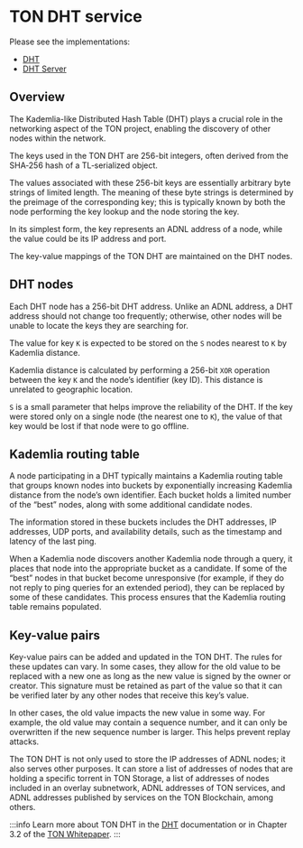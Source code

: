 
# TON DHT service

Please see the implementations:

- [DHT](https://github.com/ton-blockchain/ton/tree/master/dht)
- [DHT Server](https://github.com/ton-blockchain/ton/tree/master/dht-server)

## Overview

The Kademlia-like Distributed Hash Table (DHT) plays a crucial role in the networking aspect of the TON project, enabling the discovery of other nodes within the network.

The keys used in the TON DHT are 256-bit integers, often derived from the SHA‑256 hash of a TL‑serialized object.

The values associated with these 256-bit keys are essentially arbitrary byte strings of limited length. The meaning of these byte strings is determined by the preimage of the corresponding key; this is typically known by both the node performing the key lookup and the node storing the key.

In its simplest form, the key represents an ADNL address of a node, while the value could be its IP address and port.

The key-value mappings of the TON DHT are maintained on the DHT nodes.

## DHT nodes

Each DHT node has a 256-bit DHT address. Unlike an ADNL address, a DHT address should not change too frequently; otherwise, other nodes will be unable to locate the keys they are searching for.

The value for key `K` is expected to be stored on the `S` nodes nearest to `K` by Kademlia distance.

Kademlia distance is calculated by performing a 256-bit `XOR` operation between the key `K` and the node’s identifier (key ID). This distance is unrelated to geographic location.

`S` is a small parameter that helps improve the reliability of the DHT. If the key were stored only on a single node (the nearest one to `K`), the value of that key would be lost if that node were to go offline.

## Kademlia routing table

A node participating in a DHT typically maintains a Kademlia routing table that groups known nodes into buckets by exponentially increasing Kademlia distance from the node’s own identifier. Each bucket holds a limited number of the “best” nodes, along with some additional candidate nodes.

The information stored in these buckets includes the DHT addresses, IP addresses, UDP ports, and availability details, such as the timestamp and latency of the last ping.

When a Kademlia node discovers another Kademlia node through a query, it places that node into the appropriate bucket as a candidate. If some of the “best” nodes in that bucket become unresponsive (for example, if they do not reply to ping queries for an extended period), they can be replaced by some of these candidates. This process ensures that the Kademlia routing table remains populated.

## Key-value pairs

Key-value pairs can be added and updated in the TON DHT. The rules for these updates can vary. In some cases, they allow for the old value to be replaced with a new one as long as the new value is signed by the owner or creator. This signature must be retained as part of the value so that it can be verified later by any other nodes that receive this key’s value.

In other cases, the old value impacts the new value in some way. For example, the old value may contain a sequence number, and it can only be overwritten if the new sequence number is larger. This helps prevent replay attacks.

The TON DHT is not only used to store the IP addresses of ADNL nodes; it also serves other purposes. It can store a list of addresses of nodes that are holding a specific torrent in TON Storage, a list of addresses of nodes included in an overlay subnetwork, ADNL addresses of TON services, and ADNL addresses published by services on the TON Blockchain, among others.

:::info
Learn more about TON DHT in the [DHT](/v3/documentation/network/protocols/dht/dht-deep-dive) documentation or in Chapter 3.2 of the [TON Whitepaper](https://docs.ton.org/ton.pdf).
:::

<Feedback />
